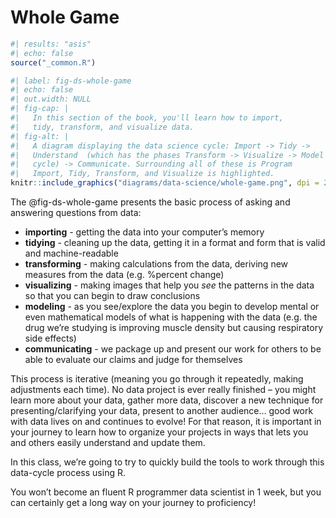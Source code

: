 # Whole Game {#sec-day-1-whole-game}

```r
#| results: "asis"
#| echo: false
source("_common.R")
```

```r
#| label: fig-ds-whole-game 
#| echo: false
#| out.width: NULL
#| fig-cap: |
#|   In this section of the book, you'll learn how to import,
#|   tidy, transform, and visualize data.
#| fig-alt: |
#|   A diagram displaying the data science cycle: Import -> Tidy ->
#|   Understand  (which has the phases Transform -> Visualize -> Model in a
#|   cycle) -> Communicate. Surrounding all of these is Program 
#|   Import, Tidy, Transform, and Visualize is highlighted.
knitr::include_graphics("diagrams/data-science/whole-game.png", dpi = 270)
```

The @fig-ds-whole-game presents the basic process of asking and answering questions from data:

-   **importing** - getting the data into your computer's memory
-   **tidying** - cleaning up the data, getting it in a format and form that is valid and machine-readable
-   **transforming** - making calculations from the data, deriving new measures from the data (e.g. %percent change)
-   **visualizing** - making images that help you *see* the patterns in the data so that you can begin to draw conclusions
-   **modeling** - as you see/explore the data you begin to develop mental or even mathematical models of what is happening with the data (e.g. the drug we're studying is improving muscle density but causing respiratory side effects)
-   **communicating** - we package up and present our work for others to be able to evaluate our claims and judge for themselves

This process is iterative (meaning you go through it repeatedly, making adjustments each time). No data project is ever really finished -- you might learn more about your data, gather more data, discover a new technique for presenting/clarifying your data, present to another audience... good work with data lives on and continues to evolve! For that reason, it is important in your journey to learn how to organize your projects in ways that lets you and others easily understand and update them.

In this class, we're going to try to quickly build the tools to work through this data-cycle process using R.

You won't become an fluent R programmer data scientist in 1 week, but you can certainly get a long way on your journey to proficiency!
